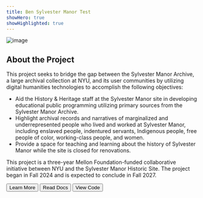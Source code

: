 ```yaml
---
title: Ben Sylvester Manor Test
showHero: true
showHighlighted: true
---
```

![image](https://katelynautumn28.github.io/smtestwaxbuilder2/img/derivatives/iiif/images/cuid4751/full/1140,/0/default.jpg)
## About the Project

This project seeks to bridge the gap between the Sylvester Manor Archive, a large archival collection at NYU, and its user communities by utilizing digital humanities technologies to accomplish the following objectives:

- Aid the History & Heritage staff at the Sylvester Manor site in developing educational public programming utilizing primary sources from the Sylvester Manor Archive.
- Highlight archival records and narratives of marginalized and underrepresented people who lived and worked at Sylvester Manor, including enslaved people, indentured servants, Indigenous people, free people of color, working-class people, and women.
- Provide a space for teaching and learning about the history of Sylvester Manor while the site is closed for renovations.

This project is a three-year Mellon Foundation-funded collaborative initiative between NYU and the Sylvester Manor Historic Site. The project began in Fall 2024 and is expected to conclude in Fall 2027.

<ButtonWrapper>
  <Button href="/about">Learn More</Button>
  <Button
    href="https://canopy-iiif.github.io/docs/"
    target="_blank"
    variant="surface"
  >
    Read Docs
  </Button>
  <Button
    href="https://github.com/canopy-iiif/canopy-iiif"
    target="_blank"
    variant="surface"
  >
    View Code
  </Button>
</ButtonWrapper>
